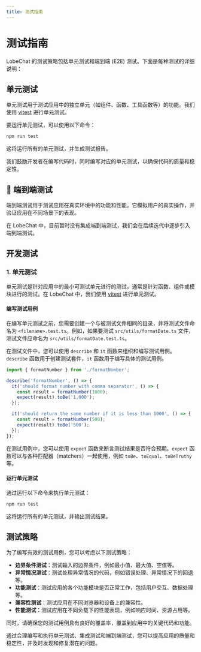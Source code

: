 ```yaml
---
title: 测试指南
---
```


# 测试指南

LobeChat 的测试策略包括单元测试和端到端 (E2E) 测试。下面是每种测试的详细说明：

## 单元测试

单元测试用于测试应用中的独立单元（如组件、函数、工具函数等）的功能。我们使用 [vitest][vitest-url] 进行单元测试。

要运行单元测试，可以使用以下命令：

```bash
npm run test
```

这将运行所有的单元测试，并生成测试报告。

我们鼓励开发者在编写代码时，同时编写对应的单元测试，以确保代码的质量和稳定性。

## 🚧 端到端测试

端到端测试用于测试应用在真实环境中的功能和性能。它模拟用户的真实操作，并验证应用在不同场景下的表现。

在 LobeChat 中，目前暂时没有集成端到端测试，我们会在后续迭代中逐步引入端到端测试。

## 开发测试

### 1. 单元测试

单元测试是针对应用中的最小可测试单元进行的测试，通常是针对函数、组件或模块进行的测试。在 LobeChat 中，我们使用 [vitest][vitest-url] 进行单元测试。

#### 编写测试用例

在编写单元测试之前，您需要创建一个与被测试文件相同的目录，并将测试文件命名为 `<filename>.test.ts`。例如，如果要测试 `src/utils/formatDate.ts` 文件，测试文件应命名为 `src/utils/formatDate.test.ts`。

在测试文件中，您可以使用 `describe` 和 `it` 函数来组织和编写测试用例。`describe` 函数用于创建测试套件，`it` 函数用于编写具体的测试用例。

```ts
import { formatNumber } from './formatNumber';

describe('formatNumber', () => {
  it('should format number with comma separator', () => {
    const result = formatNumber(1000);
    expect(result).toBe('1,000');
  });

  it('should return the same number if it is less than 1000', () => {
    const result = formatNumber(500);
    expect(result).toBe('500');
  });
});
```

在测试用例中，您可以使用 `expect` 函数来断言测试结果是否符合预期。`expect` 函数可以与各种匹配器（matchers）一起使用，例如 `toBe`、`toEqual`、`toBeTruthy` 等。

#### 运行单元测试

通过运行以下命令来执行单元测试：

```bash
npm run test
```

这将运行所有的单元测试，并输出测试结果。

## 测试策略

为了编写有效的测试用例，您可以考虑以下测试策略：

- **边界条件测试**：测试输入的边界条件，例如最小值、最大值、空值等。
- **异常情况测试**：测试处理异常情况的代码，例如错误处理、异常情况下的回退等。
- **功能测试**：测试应用的各个功能模块是否正常工作，包括用户交互、数据处理等。
- **兼容性测试**：测试应用在不同浏览器和设备上的兼容性。
- **性能测试**：测试应用在不同负载下的性能表现，例如响应时间、资源占用等。

同时，请确保您的测试用例具有良好的覆盖率，覆盖到应用中的关键代码和功能。

通过合理编写和执行单元测试、集成测试和端到端测试，您可以提高应用的质量和稳定性，并及时发现和修复潜在的问题。

[vitest-url]: https://vitest.dev/
